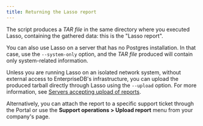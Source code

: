 ```yaml
---
title: Returning the Lasso report
---
```


The script produces a _TAR file_ in the same directory where you
executed Lasso, containing the gathered data: this is the
"Lasso report".

You can also use Lasso on a server that has no
Postgres installation. In that case, use the
`--system-only` option, and the _TAR file_ produced will contain only
system-related information.

Unless you are running Lasso on an isolated network system, without
external access to EnterpriseDB's infrastructure, you can upload the
produced tarball directly through Lasso using the `--upload` option. For
more information, see [Servers accepting upload of reports](appendix-a).

Alternatively, you can attach the report to a specific support ticket
through the Portal or use the **Support operations > Upload report** menu
from your company's page.

